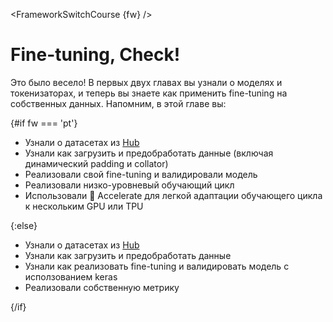<FrameworkSwitchCourse {fw} />

# Fine-tuning, Check!

Это было весело! В первых двух главах вы узнали о моделях и токенизаторах, и теперь вы знаете как применить fine-tuning на собственных данных.
Напомним, в этой главе вы: 

{#if fw === 'pt'}
* Узнали о датасетах из [Hub](https://huggingface.co/datasets)
* Узнали как загрузить и предобработать данные (включая динамический padding и collator)
* Реализовали свой fine-tuning и валидировали модель
* Реализовали низко-уровневый обучающий цикл
* Использовали 🤗 Accelerate для легкой адаптации обучающего цикла к нескольким GPU или TPU

{:else}
* Узнали о датасетах из [Hub](https://huggingface.co/datasets)
* Узнали как загрузить и предобработать данные
* Узнали как реализовать fine-tuning и валидировать модель с исползованием keras
* Реализовали собственную метрику

{/if}
